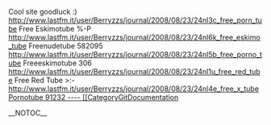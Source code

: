 Cool site goodluck :) http://www.lastfm.it/user/Berryzzs/journal/2008/08/23/24nl3c_free_porn_tube Free Eskimotube  %-P http://www.lastfm.it/user/Berryzzs/journal/2008/08/23/24nl6k_free_eskimo_tube Freenudetube  582095 http://www.lastfm.it/user/Berryzzs/journal/2008/08/23/24nl5b_free_porno_tube Freeeskimotube  306 http://www.lastfm.it/user/Berryzzs/journal/2008/08/23/24nl1u_free_red_tube Free Red Tube  >:-[[ http://www.lastfm.it/user/Berryzzs/journal/2008/08/23/24nl4e_free_x_tube Pornotube  91232
----
[[CategoryGitDocumentation]]

__NOTOC__